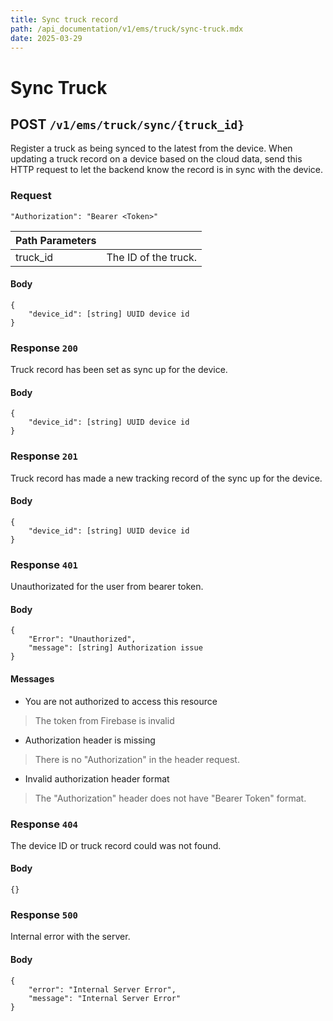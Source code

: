 ```yaml
---
title: Sync truck record
path: /api_documentation/v1/ems/truck/sync-truck.mdx
date: 2025-03-29
---
```


# Sync Truck

## POST `/v1/ems/truck/sync/{truck_id}`

Register a truck as being synced to the latest from the device. When updating a truck record on a device based on the cloud data, send this HTTP request to let the backend know the record is in sync with the device.

### Request

```
"Authorization": "Bearer <Token>"
```

| Path Parameters | |
| ---- | ----- |
| truck_id | The ID of the truck. |

#### Body
```
{
    "device_id": [string] UUID device id
}
```


### Response `200`

Truck record has been set as sync up for the device.

#### Body
```
{
    "device_id": [string] UUID device id
}
```

### Response `201`

Truck record has made a new tracking record of the sync up for the device.

#### Body
```
{
    "device_id": [string] UUID device id
}
```

### Response `401`

Unauthorizated for the user from bearer token.

#### Body
```
{
    "Error": "Unauthorized",
    "message": [string] Authorization issue
}
```

#### Messages

- You are not authorized to access this resource
> The token from Firebase is invalid
- Authorization header is missing
> There is no "Authorization" in the header request.
- Invalid authorization header format
> The "Authorization" header does not have "Bearer Token" format.


### Response `404`

The device ID or truck record could was not found.

#### Body
```
{}
```

### Response `500`

Internal error with the server.

#### Body
```
{
    "error": "Internal Server Error",
    "message": "Internal Server Error"
}
```
